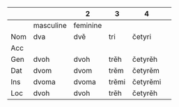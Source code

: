 |       |          | 2         | 3      | 4        |       |
| ----- | -------- | --------- | ------- | -------- | --------- |
|       | masculine | feminine |         |          |           |
| Nom   | dva      | dvě       | tri     | četyri  |
| Acc   |           |           |         |          |           |
| Gen   | dvoh     | dvoh     | trěh    | četyrěh |
| Dat   | dvom     | dvom     | trěm    | četyrěm |
| Ins   | dvoma    | dvoma    | trěmi   | četyrěmi |
| Loc   | dvoh     | dvoh     | trěh    | četyrěh |